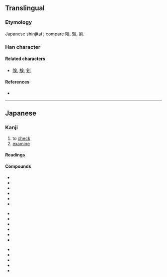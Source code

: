 {{character info/new}}
{{also|檢|检}}
==Translingual==
{{Han simplified forms|檢|検|检}}

===Etymology===
Japanese shinjitai {{Han simp|檢|f=僉|t=㑒}}; compare [[険]], [[験]], [[剣]].

===Han character===
{{Han char|rn=75|rad=木|as=08|sn=12|four=|canj=DOMO,XDOMO|ids=⿰木㑒}}

====Related characters====
* [[険]], [[験]], [[剣]]

====References====
* {{Han ref|kx=0537.131|dkj=15065|hdz=21235.031|uh=691C|ud=26908}}

----

==Japanese==
{{ja-kanji forms|検|檢}}

===Kanji===
{{ja-kanji|grade=5|rs=木08|kyu=檢}}

# to [[check]]
# [[examine]]

====Readings====
{{ja-readings
|on=けん
|kun=しら-べる
}}

====Compounds====
{{top3}}
* {{ja-r|検案|けんあん}}
* {{ja-r|検印|けんいん}}
* {{ja-r|検疫|けんえき}}
* {{ja-r|検閲|けんえつ}}
* {{ja-r|検挙|けんきょ}}
* {{ja-r|検査|けんさ}}
{{mid3}}
* {{ja-r|検索|けんさく}}
* {{ja-r|検察|けんさつ}}
* {{ja-r|検視|けんし}}
* {{ja-r|検死|けんし}}
* {{ja-r|検使|けんし}}
* {{ja-r|検事|けんじ}}
{{mid3}}
* {{ja-r|検証|けんしょう}}
* {{ja-r|検正|けんしょう}}
* {{ja-r|検定|けんてい}}
* {{ja-r|検討|けんとう}}
* {{ja-r|検品|けんぴん}}
{{bottom}}